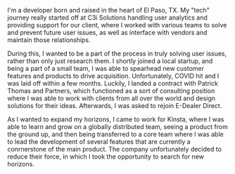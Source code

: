 I'm a developer born and raised in the heart of El Paso, TX. My "tech" journey really started off at C3i Solutions handling user analytics and providing support for our client, where I worked with various teams to solve and prevent future user issues, as well as interface with vendors and maintain those relationships.

During this, I wanted to be a part of the process in truly solving user issues, rather than only just research them. I shortly joined a local startup, and being a part of a small team, I was able to spearhead new customer features and products to drive acquisition. Unfortunately, COVID hit and I was laid off within a few months. Luckily, I landed a contract with Patrick Thomas and Partners, which functioned as a sort of consulting position where I was able to work with clients from all over the world and design solutions for their ideas. Afterwards, I was asked to rejoin E-Dealer Direct.

As I wanted to expand my horizons, I came to work for Kinsta, where I was able to learn and grow on a globally distributed team, seeing a product from the ground up, and then being transferred to a core team where I was able to lead the development of several features that are currently a conrnerstone of the main product. The company unfortunately decided to reduce their force, in which I took the opportunity to search for new horizons.